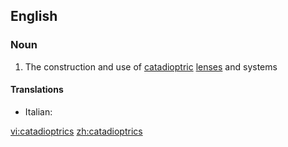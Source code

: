 ==English==

===Noun===
{{en-noun|-}}

#{{optics}} The construction and use of [[catadioptric]] [[lens]]es and systems

====Translations====
{{trans-top}}
* Italian: {{t-|it|catadiottrica|f}}
{{trans-mid}}

{{trans-bottom}}

[[vi:catadioptrics]]
[[zh:catadioptrics]]
